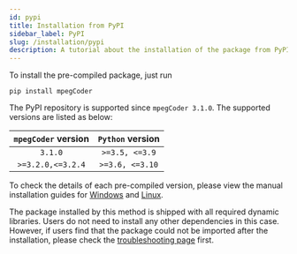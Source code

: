 ```yaml
---
id: pypi
title: Installation from PyPI
sidebar_label: PyPI
slug: /installation/pypi
description: A tutorial about the installation of the package from PyPI.
---
```


To install the pre-compiled package, just run

```shell
pip install mpegCoder
```

The PyPI repository is supported since `mpegCoder 3.1.0`. The supported versions are listed as below:

|  `mpegCoder` version  |  `Python` version  |
| :-------------------: | :----------------: |
| `3.1.0`               | `>=3.5, <=3.9`     |
| `>=3.2.0,<=3.2.4`     | `>=3.6, <=3.10`    |

To check the details of each pre-compiled version, please view the manual installation guides for [Windows](./windows) and [Linux](./linux).

The package installed by this method is shipped with all required dynamic libraries. Users do not need to install any other dependencies in this case. However, if users find that the package could not be imported after the installation, please check the [troubleshooting page](../troubleshooting/installation) first.
